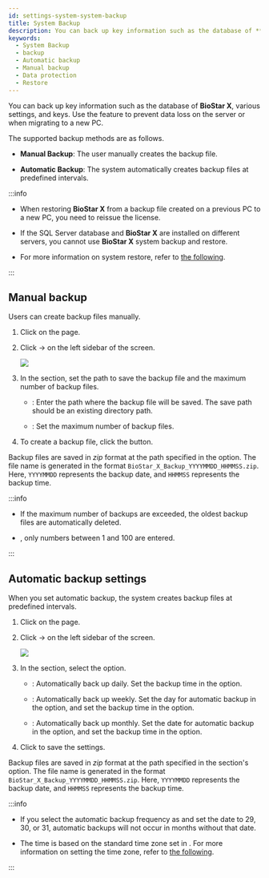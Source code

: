 ```yaml
---
id: settings-system-system-backup
title: System Backup
description: You can back up key information such as the database of **BioStar X**, various settings, and keys using the system backup menu.
keywords:
  - System Backup
  - backup
  - Automatic backup
  - Manual backup
  - Data protection
  - Restore
---
```


You can back up key information such as the database of **BioStar X**, various settings, and keys. Use the <Cmd sid="common.backup" product='2' /> feature to prevent data loss on the server or when migrating to a new PC.

The supported backup methods are as follows.

* **Manual Backup**: The user manually creates the backup file.

* **Automatic Backup**: The system automatically creates backup files at predefined intervals.

:::info

* When restoring **BioStar X** from a backup file created on a previous PC to a new PC, you need to reissue the license.

* If the SQL Server database and **BioStar X** are installed on different servers, you cannot use **BioStar X** system backup and restore.

* For more information on system restore, refer to [the following](settings-system-system-restore).

:::

## Manual backup

Users can create backup files manually.

1. Click <Cmd sid='shell.header.setting' /> on the <Cmd sid='shell.header.launcher' /> page.

2. Click <Cmd sid='setting.menu.system.root' /> → <Cmd sid="common.backup" product='2' /> on the left sidebar of the screen.

   <Image src='/img/biostarx-settings-system-system-backup-general.png' className='none' />

3. In the <Cmd sid='common.backup.general' product='2' /> section, set the path to save the backup file and the maximum number of backup files.

   * <Cmd sid='backup.filePath' product='2' />: Enter the path where the backup file will be saved. The save path should be an existing directory path.

   * <Cmd sid='backup.numberFileToKeep' product='2' />: Set the maximum number of backup files.

4. To create a backup file, click the <Cmd sid="backup.backupNow" product='2' /> button.

Backup files are saved in *zip* format at the path specified in the <Cmd sid='backup.filePath' product='2' /> option. The file name is generated in the format `BioStar_X_Backup_YYYYMMDD_HHMMSS.zip`. Here, `YYYYMMDD` represents the backup date, and `HHMMSS` represents the backup time.

:::info

* If the maximum number of backups are exceeded, the oldest backup files are automatically deleted.

* <Cmd sid="backup.numberFileToKeep" product='2' />, only numbers between 1 and 100 are entered.

:::

## Automatic backup settings

When you set automatic backup, the system creates backup files at predefined intervals.

1. Click <Cmd sid='shell.header.setting' /> on the <Cmd sid='shell.header.launcher' /> page.

2. Click <Cmd sid='setting.menu.system.root' /> → <Cmd sid="common.backup" product='2' /> on the left sidebar of the screen.

   <Image src='/img/biostarx-settings-system-system-backup-automatic.png' className='none' />

3. In the <Cmd sid='common.backup.autoBackup' product='2' /> section, select the <Cmd sid='common.backup.frequency' product='2' /> option.

   * <Cmd sid="backup.daily" product='2' />: Automatically back up daily. Set the backup time in the <Cmd sid='backup.time' product='2' /> option.

   * <Cmd sid="backup.weekly" product='2' />: Automatically back up weekly. Set the day for automatic backup in the <Cmd sid='backup.day' product='2' /> option, and set the backup time in the <Cmd sid='backup.time' product='2' /> option.

   * <Cmd sid="backup.monthly" product='2' />: Automatically back up monthly. Set the date for automatic backup in the <Cmd sid='backup.date' product='2' /> option, and set the backup time in the <Cmd sid='backup.time' product='2' /> option.

4. Click <Cmd sid="button.apply" product='2' /> to save the settings.

Backup files are saved in *zip* format at the path specified in the <Cmd sid='common.backup.general' product='2' /> section's <Cmd sid='backup.filePath' product='2' /> option. The file name is generated in the format `BioStar_X_Backup_YYYYMMDD_HHMMSS.zip`. Here, `YYYYMMDD` represents the backup date, and `HHMMSS` represents the backup time.

:::info

* If you select the automatic backup frequency as <Cmd sid="backup.monthly" product='2' /> and set the date to 29, 30, or 31, automatic backups will not occur in months without that date.

* The time is based on the standard time zone set in <Cmd sid='setting.menu.preferences.root' />. For more information on setting the time zone, refer to [the following](settings-preferences#language-timezone).

:::
